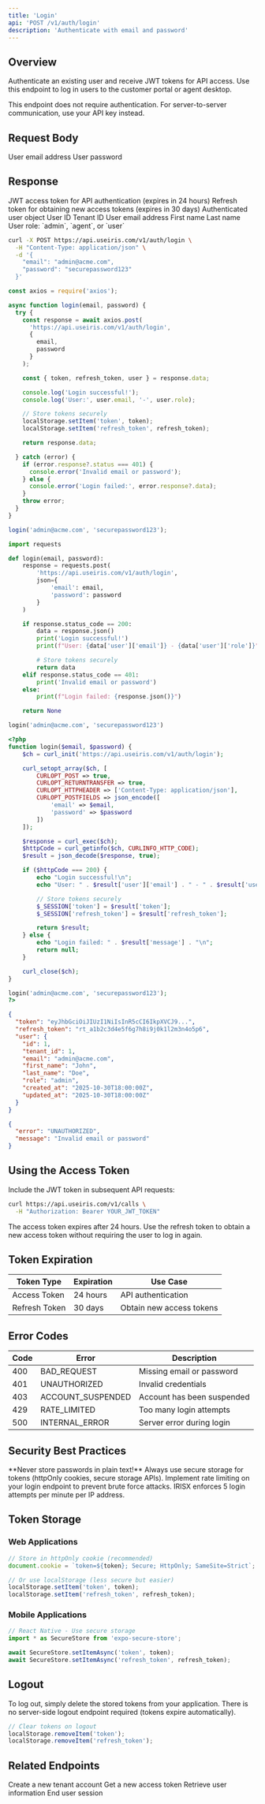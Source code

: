 ```yaml
---
title: 'Login'
api: 'POST /v1/auth/login'
description: 'Authenticate with email and password'
---
```


## Overview

Authenticate an existing user and receive JWT tokens for API access. Use this endpoint to log in users to the customer portal or agent desktop.

<Note>
  This endpoint does not require authentication. For server-to-server communication, use your API key instead.
</Note>

## Request Body

<ParamField body="email" type="string" required>
  User email address
</ParamField>

<ParamField body="password" type="string" required>
  User password
</ParamField>

## Response

<ResponseField name="token" type="string">
  JWT access token for API authentication (expires in 24 hours)
</ResponseField>

<ResponseField name="refresh_token" type="string">
  Refresh token for obtaining new access tokens (expires in 30 days)
</ResponseField>

<ResponseField name="user" type="object">
  Authenticated user object

  <Expandable title="User properties">
    <ResponseField name="id" type="integer">
      User ID
    </ResponseField>
    <ResponseField name="tenant_id" type="integer">
      Tenant ID
    </ResponseField>
    <ResponseField name="email" type="string">
      User email address
    </ResponseField>
    <ResponseField name="first_name" type="string">
      First name
    </ResponseField>
    <ResponseField name="last_name" type="string">
      Last name
    </ResponseField>
    <ResponseField name="role" type="string">
      User role: `admin`, `agent`, or `user`
    </ResponseField>
  </Expandable>
</ResponseField>

<RequestExample>

```bash cURL
curl -X POST https://api.useiris.com/v1/auth/login \
  -H "Content-Type: application/json" \
  -d '{
    "email": "admin@acme.com",
    "password": "securepassword123"
  }'
```

```javascript Node.js
const axios = require('axios');

async function login(email, password) {
  try {
    const response = await axios.post(
      'https://api.useiris.com/v1/auth/login',
      {
        email,
        password
      }
    );

    const { token, refresh_token, user } = response.data;

    console.log('Login successful!');
    console.log('User:', user.email, '-', user.role);

    // Store tokens securely
    localStorage.setItem('token', token);
    localStorage.setItem('refresh_token', refresh_token);

    return response.data;

  } catch (error) {
    if (error.response?.status === 401) {
      console.error('Invalid email or password');
    } else {
      console.error('Login failed:', error.response?.data);
    }
    throw error;
  }
}

login('admin@acme.com', 'securepassword123');
```

```python Python
import requests

def login(email, password):
    response = requests.post(
        'https://api.useiris.com/v1/auth/login',
        json={
            'email': email,
            'password': password
        }
    )

    if response.status_code == 200:
        data = response.json()
        print('Login successful!')
        print(f"User: {data['user']['email']} - {data['user']['role']}")

        # Store tokens securely
        return data
    elif response.status_code == 401:
        print('Invalid email or password')
    else:
        print(f"Login failed: {response.json()}")

    return None

login('admin@acme.com', 'securepassword123')
```

```php PHP
<?php
function login($email, $password) {
    $ch = curl_init('https://api.useiris.com/v1/auth/login');

    curl_setopt_array($ch, [
        CURLOPT_POST => true,
        CURLOPT_RETURNTRANSFER => true,
        CURLOPT_HTTPHEADER => ['Content-Type: application/json'],
        CURLOPT_POSTFIELDS => json_encode([
            'email' => $email,
            'password' => $password
        ])
    ]);

    $response = curl_exec($ch);
    $httpCode = curl_getinfo($ch, CURLINFO_HTTP_CODE);
    $result = json_decode($response, true);

    if ($httpCode === 200) {
        echo "Login successful!\n";
        echo "User: " . $result['user']['email'] . " - " . $result['user']['role'] . "\n";

        // Store tokens securely
        $_SESSION['token'] = $result['token'];
        $_SESSION['refresh_token'] = $result['refresh_token'];

        return $result;
    } else {
        echo "Login failed: " . $result['message'] . "\n";
        return null;
    }

    curl_close($ch);
}

login('admin@acme.com', 'securepassword123');
?>
```

</RequestExample>

<ResponseExample>

```json Success Response (200)
{
  "token": "eyJhbGciOiJIUzI1NiIsInR5cCI6IkpXVCJ9...",
  "refresh_token": "rt_a1b2c3d4e5f6g7h8i9j0k1l2m3n4o5p6",
  "user": {
    "id": 1,
    "tenant_id": 1,
    "email": "admin@acme.com",
    "first_name": "John",
    "last_name": "Doe",
    "role": "admin",
    "created_at": "2025-10-30T18:00:00Z",
    "updated_at": "2025-10-30T18:00:00Z"
  }
}
```

```json Error Response (401)
{
  "error": "UNAUTHORIZED",
  "message": "Invalid email or password"
}
```

</ResponseExample>

## Using the Access Token

Include the JWT token in subsequent API requests:

```bash
curl https://api.useiris.com/v1/calls \
  -H "Authorization: Bearer YOUR_JWT_TOKEN"
```

<Tip>
  The access token expires after 24 hours. Use the refresh token to obtain a new access token without requiring the user to log in again.
</Tip>

## Token Expiration

| Token Type | Expiration | Use Case |
|-----------|------------|----------|
| Access Token | 24 hours | API authentication |
| Refresh Token | 30 days | Obtain new access tokens |

## Error Codes

| Code | Error | Description |
|------|-------|-------------|
| 400 | BAD_REQUEST | Missing email or password |
| 401 | UNAUTHORIZED | Invalid credentials |
| 403 | ACCOUNT_SUSPENDED | Account has been suspended |
| 429 | RATE_LIMITED | Too many login attempts |
| 500 | INTERNAL_ERROR | Server error during login |

## Security Best Practices

<Warning>
  **Never store passwords in plain text!** Always use secure storage for tokens (httpOnly cookies, secure storage APIs).
</Warning>

<Tip>
  Implement rate limiting on your login endpoint to prevent brute force attacks. IRISX enforces 5 login attempts per minute per IP address.
</Tip>

## Token Storage

### Web Applications

```javascript
// Store in httpOnly cookie (recommended)
document.cookie = `token=${token}; Secure; HttpOnly; SameSite=Strict`;

// Or use localStorage (less secure but easier)
localStorage.setItem('token', token);
localStorage.setItem('refresh_token', refresh_token);
```

### Mobile Applications

```javascript
// React Native - Use secure storage
import * as SecureStore from 'expo-secure-store';

await SecureStore.setItemAsync('token', token);
await SecureStore.setItemAsync('refresh_token', refresh_token);
```

## Logout

To log out, simply delete the stored tokens from your application. There is no server-side logout endpoint required (tokens expire automatically).

```javascript
// Clear tokens on logout
localStorage.removeItem('token');
localStorage.removeItem('refresh_token');
```

## Related Endpoints

<CardGroup cols={2}>
  <Card title="Register" icon="user-plus" href="/api-reference/auth/register">
    Create a new tenant account
  </Card>
  <Card title="Refresh Token" icon="arrows-rotate" href="/api-reference/auth/refresh">
    Get a new access token
  </Card>
  <Card title="Get Current User" icon="user" href="/api-reference/auth/me">
    Retrieve user information
  </Card>
  <Card title="Logout" icon="right-from-bracket" href="/api-reference/auth/logout">
    End user session
  </Card>
</CardGroup>
